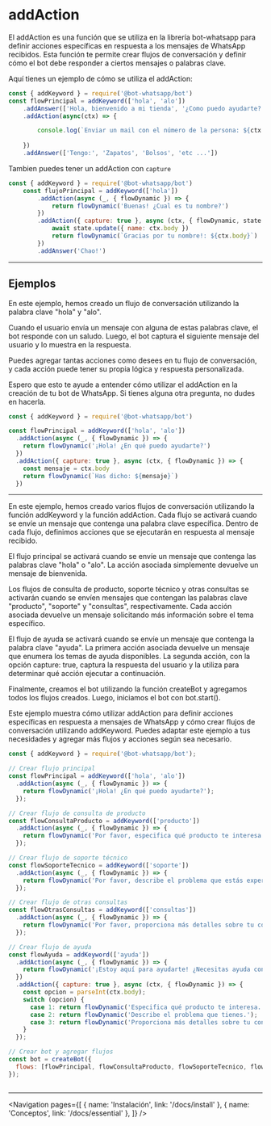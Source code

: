 
# addAction

El addAction es una función que se utiliza en la librería bot-whatsapp para definir acciones específicas en respuesta a los mensajes de WhatsApp recibidos. Esta función te permite crear flujos de conversación y definir cómo el bot debe responder a ciertos mensajes o palabras clave.

Aquí tienes un ejemplo de cómo se utiliza el addAction:
```js
const { addKeyword } = require('@bot-whatsapp/bot')
const flowPrincipal = addKeyword(['hola', 'alo'])
    .addAnswer(['Hola, bienvenido a mi tienda', '¿Como puedo ayudarte?'])
    .addAction(async(ctx) => {

        console.log(`Enviar un mail con el número de la persona: ${ctx.from}`)
        
    })
    .addAnswer(['Tengo:', 'Zapatos', 'Bolsos', 'etc ...'])
```

Tambien puedes tener un addAction con `capture`

```js
const { addKeyword } = require('@bot-whatsapp/bot')
    const flujoPrincipal = addKeyword(['hola'])
        .addAction(async (_, { flowDynamic }) => {
            return flowDynamic('Buenas! ¿Cual es tu nombre?')
        })
        .addAction({ capture: true }, async (ctx, { flowDynamic, state }) => {
            await state.update({ name: ctx.body })
            return flowDynamic(`Gracias por tu nombre!: ${ctx.body}`)
        })
        .addAnswer('Chao!')
```

---

## Ejemplos

En este ejemplo, hemos creado un flujo de conversación utilizando la palabra clave "hola" y "alo". 

Cuando el usuario envía un mensaje con alguna de estas palabras clave, el bot responde con un saludo. Luego, el bot captura el siguiente mensaje del usuario y lo muestra en la respuesta.

Puedes agregar tantas acciones como desees en tu flujo de conversación, y cada acción puede tener su propia lógica y respuesta personalizada.

Espero que esto te ayude a entender cómo utilizar el addAction en la creación de tu bot de WhatsApp. Si tienes alguna otra pregunta, no dudes en hacerla.

```js
const { addKeyword } = require('@bot-whatsapp/bot')

const flowPrincipal = addKeyword(['hola', 'alo'])
  .addAction(async (_, { flowDynamic }) => {
    return flowDynamic('¡Hola! ¿En qué puedo ayudarte?')
  })
  .addAction({ capture: true }, async (ctx, { flowDynamic }) => {
    const mensaje = ctx.body
    return flowDynamic(`Has dicho: ${mensaje}`)
  })
```

---

En este ejemplo, hemos creado varios flujos de conversación utilizando la función addKeyword y la función addAction. Cada flujo se activará cuando se envíe un mensaje que contenga una palabra clave específica. Dentro de cada flujo, definimos acciones que se ejecutarán en respuesta al mensaje recibido.

El flujo principal se activará cuando se envíe un mensaje que contenga las palabras clave "hola" o "alo". La acción asociada simplemente devuelve un mensaje de bienvenida.

Los flujos de consulta de producto, soporte técnico y otras consultas se activarán cuando se envíen mensajes que contengan las palabras clave "producto", "soporte" y "consultas", respectivamente. Cada acción asociada devuelve un mensaje solicitando más información sobre el tema específico.

El flujo de ayuda se activará cuando se envíe un mensaje que contenga la palabra clave "ayuda". La primera acción asociada devuelve un mensaje que enumera los temas de ayuda disponibles. La segunda acción, con la opción capture: true, captura la respuesta del usuario y la utiliza para determinar qué acción ejecutar a continuación.

Finalmente, creamos el bot utilizando la función createBot y agregamos todos los flujos creados. Luego, iniciamos el bot con bot.start().

Este ejemplo muestra cómo utilizar addAction para definir acciones específicas en respuesta a mensajes de WhatsApp y cómo crear flujos de conversación utilizando addKeyword. Puedes adaptar este ejemplo a tus necesidades y agregar más flujos y acciones según sea necesario.

```js
const { addKeyword } = require('@bot-whatsapp/bot');

// Crear flujo principal
const flowPrincipal = addKeyword(['hola', 'alo'])
  .addAction(async (_, { flowDynamic }) => {
    return flowDynamic('¡Hola! ¿En qué puedo ayudarte?');
  });

// Crear flujo de consulta de producto
const flowConsultaProducto = addKeyword(['producto'])
  .addAction(async (_, { flowDynamic }) => {
    return flowDynamic('Por favor, especifica qué producto te interesa.');
  });

// Crear flujo de soporte técnico
const flowSoporteTecnico = addKeyword(['soporte'])
  .addAction(async (_, { flowDynamic }) => {
    return flowDynamic('Por favor, describe el problema que estás experimentando.');
  });

// Crear flujo de otras consultas
const flowOtrasConsultas = addKeyword(['consultas'])
  .addAction(async (_, { flowDynamic }) => {
    return flowDynamic('Por favor, proporciona más detalles sobre tu consulta.');
  });

// Crear flujo de ayuda
const flowAyuda = addKeyword(['ayuda'])
  .addAction(async (_, { flowDynamic }) => {
    return flowDynamic('¡Estoy aquí para ayudarte! ¿Necesitas ayuda con alguno de los siguientes temas?:\n 1. Información de producto.\n 2. Soporte técnico.\n 3. Otras consultas.');
  })
  .addAction({ capture: true }, async (ctx, { flowDynamic }) => {
    const opcion = parseInt(ctx.body);
    switch (opcion) {
      case 1: return flowDynamic('Especifica qué producto te interesa.');
      case 2: return flowDynamic('Describe el problema que tienes.');
      case 3: return flowDynamic('Proporciona más detalles sobre tu consulta.');
    }
  });

// Crear bot y agregar flujos
const bot = createBot({
  flows: [flowPrincipal, flowConsultaProducto, flowSoporteTecnico, flowOtrasConsultas, flowAyuda],
});



```

---

<Navigation
    pages={[
        { name: 'Instalación', link: '/docs/install' },
        { name: 'Conceptos', link: '/docs/essential' },
    ]}
/>
